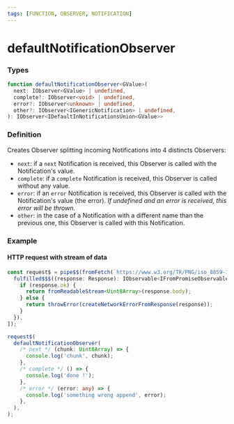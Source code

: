 ```yaml
---
tags: [FUNCTION, OBSERVER, NOTIFICATION]
---
```


# defaultNotificationObserver

### Types

```ts
function defaultNotificationObserver<GValue>(
  next: IObserver<GValue> | undefined,
  complete?: IObserver<void> | undefined,
  error?: IObserver<unknown> | undefined,
  other?: IObserver<IGenericNotification> | undefined,
): IObserver<IDefaultInNotificationsUnion<GValue>>
```

### Definition

Creates Observer splitting incoming Notifications into 4 distincts Observers:

- `next`: if a `next` Notification is received, this Observer is called with the Notification's value.
- `complete`: if a `complete` Notification is received, this Observer is called without any value.
- `error`: if an `error` Notification is received, this Observer is called with the Notification's value (the error).
*If undefined and an error is received, this error will be thrown.*
- `other`: in the case of a Notification with a different name than the previous one, this Observer is called with this Notification.

### Example

#### HTTP request with stream of data

```ts
const request$ = pipe$$(fromFetch(`https://www.w3.org/TR/PNG/iso_8859-1.txt`), [
  fulfilled$$$((response: Response): IObservable<IFromPromiseObservableNotifications<string>> => {
    if (response.ok) {
      return fromReadableStream<Uint8Array>(response.body);
    } else {
      return throwError(createNetworkErrorFromResponse(response));
    }
  }),
]);

request$(
  defaultNotificationObserver(
    /* next */ (chunk: Uint8Array) => {
      console.log('chunk', chunk);
    },
    /* complete */ () => {
      console.log('done !');
    },
    /* error */ (error: any) => {
      console.log('something wrong append', error);
    },
  ),
);
```
